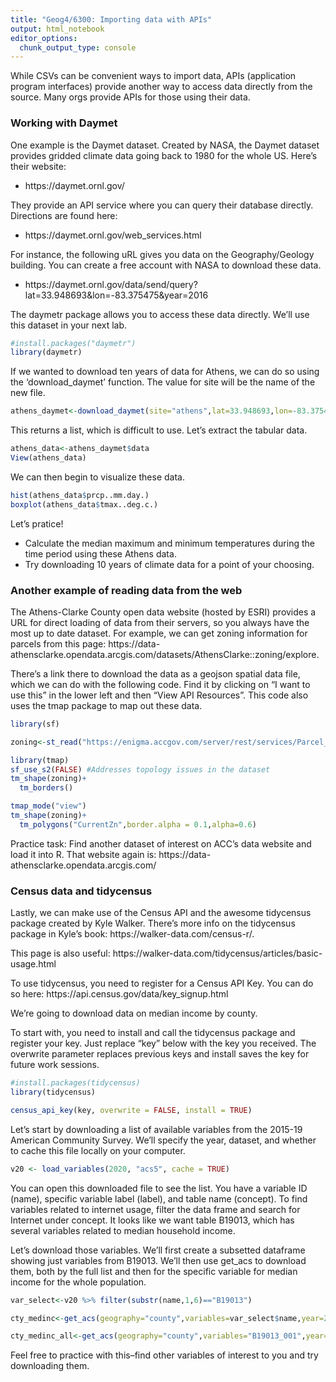 ```yaml
---
title: "Geog4/6300: Importing data with APIs"
output: html_notebook
editor_options: 
  chunk_output_type: console
---
```

While CSVs can be convenient ways to import data, APIs (application program interfaces) provide another way to access data directly from the source. Many orgs provide APIs for those using their data. 

### Working with Daymet

One example is the Daymet dataset. Created by NASA, the Daymet dataset provides gridded climate data going back to 1980 for the whole US. Here's their website: 

* https://daymet.ornl.gov/

They provide an API service where you can query their database directly. Directions are found here: 

* https://daymet.ornl.gov/web_services.html

For instance, the following uRL gives you data on the Geography/Geology building. You can create a free account with NASA to download these data.

* https://daymet.ornl.gov/data/send/query?lat=33.948693&lon=-83.375475&year=2016

The daymetr package allows you to access these data directly. We'll use this dataset in your next lab.

```r
#install.packages("daymetr")
library(daymetr)
```

If we wanted to download ten years of data for Athens, we can do so using the 'download_daymet' function. The value for site will be the name of the new file. 

```r
athens_daymet<-download_daymet(site="athens",lat=33.948693,lon=-83.375475,start=2010,end=2020,internal=TRUE)
```

This returns a list, which is difficult to use. Let's extract the tabular data.

```r
athens_data<-athens_daymet$data
View(athens_data)
```

We can then begin to visualize these data.

```r
hist(athens_data$prcp..mm.day.)
boxplot(athens_data$tmax..deg.c.)
```

Let's pratice! 

* Calculate the median maximum and minimum temperatures during the time period using these Athens data.
* Try downloading 10 years of climate data for a point of your choosing.

### Another example of reading data from the web

The Athens-Clarke County open data website (hosted by ESRI) provides a URL for direct loading of data from their servers, so you always have the most up to date dataset. For example, we can get zoning information for parcels from this page: https://data-athensclarke.opendata.arcgis.com/datasets/AthensClarke::zoning/explore. 

There's a link there to download the data as a geojson spatial data file, which we can do with the following code. Find it by clicking on "I want to use this" in the lower left and then "View API Resources". This code also uses the tmap package to map out these data.

```r
library(sf)

zoning<-st_read("https://enigma.accgov.com/server/rest/services/Parcel_Zoning_Types/FeatureServer/0/query?outFields=*&where=1%3D1&f=geojson")

library(tmap)
sf_use_s2(FALSE) #Addresses topology issues in the dataset
tm_shape(zoning)+
  tm_borders()

tmap_mode("view")
tm_shape(zoning)+
  tm_polygons("CurrentZn",border.alpha = 0.1,alpha=0.6)
```

Practice task: Find another dataset of interest on ACC's data website and load it into R.
That website again is: https://data-athensclarke.opendata.arcgis.com/

### Census data and tidycensus

Lastly, we can make use of the Census API and the awesome tidycensus package created by Kyle Walker. There's more info on the tidycensus package in Kyle's book: https://walker-data.com/census-r/.

This page is also useful: https://walker-data.com/tidycensus/articles/basic-usage.html

To use tidycensus, you need to register for a Census API Key. You can do so here: https://api.census.gov/data/key_signup.html

We're going to download data on median income by county.

To start with, you need to install and call the tidycensus package and register your key. Just replace "key" below with the key you received. The overwrite parameter replaces previous keys and install saves the key for future work sessions.

```r
#install.packages(tidycensus)
library(tidycensus)

census_api_key(key, overwrite = FALSE, install = TRUE)
```

Let's start by downloading a list of available variables from the 2015-19 American Community Survey. We'll specify the year, dataset, and whether to cache this file locally on your computer.

```r
v20 <- load_variables(2020, "acs5", cache = TRUE)
```

You can open this downloaded file to see the list. You have a variable ID (name), specific variable label (label), and table name (concept). To find variables related to internet usage, filter the data frame and search for Internet under concept. It looks like we want table B19013, which has several variables related to median household income. 

Let's download those variables. We'll first create a subsetted dataframe showing just variables from B19013. We'll then use get_acs to download them, both by the full list and then for the specific variable for median income for the whole population.

```r
var_select<-v20 %>% filter(substr(name,1,6)=="B19013")

cty_medinc<-get_acs(geography="county",variables=var_select$name,year=2020)

cty_medinc_all<-get_acs(geography="county",variables="B19013_001",year=2020)
```

Feel free to practice with this--find other variables of interest to you and try downloading them.